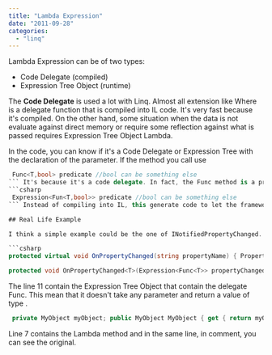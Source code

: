 ```yaml
---
title: "Lambda Expression"
date: "2011-09-28"
categories: 
  - "linq"
---
```


Lambda Expression can be of two types:

- Code Delegate (compiled)
- Expression Tree Object (runtime)

The **Code Delegate** is used a lot with Linq. Almost all extension like Where is a delegate function that is compiled into IL code. It's very fast because it's compiled. On the other hand, some situation when the data is not evaluate against direct memory or require some reflection against what is passed requires Expression Tree Object Lambda.

In the code, you can know if it's a Code Delegate or Expression Tree with the declaration of the parameter. If the method you call use 
```csharp
 Func<T,bool> predicate //bool can be something else 
``` It's because it's a code delegate. In fact, the Func method is a predefined delegate that take one or more parameter with a return value. This can be compiled. Conversely, Expression Tree Object use 
```csharp
 Expression<Fun<T,bool>> predicate //bool can be something else 
``` Instead of compiling into IL, this generate code to let the framework analyse the expression. It lets the developer know the type, the name of the object and the value of it. This is why Linq To Sql requires to use expression instead of compiled because it needs to read the delegate information and translate it into SQL statement.

## Real Life Example

I think a simple example could be the one of INotifiedPropertyChanged. This interface give a method that has for parameter a string that must be the name of the property that has changed. When using straight from this implementation, some problem may arise like not entering the name of the property correctly or when refactoring, the tool may not check the string value to change it. To solve this issue, you can use Expression Tree Object to get all methods of the current object and to select one of it.

```csharp
protected virtual void OnPropertyChanged(string propertyName) { PropertyChangedEventHandler handler = this.PropertyChanged; if (handler != null) { var e = new PropertyChangedEventArgs(propertyName); handler(this, e); } }

protected void OnPropertyChanged<T>(Expression<Func<T>> propertyChanged) { if (propertyChanged != null) { var expression = (MemberExpression)propertyChanged.Body; this.OnPropertyChanged(expression.Member.Name); } } 
```

The line 11 contain the Expression Tree Object that contain the delegate Func. This mean that it doesn't take any parameter and return a value of type .

```csharp
 private MyObject myObject; public MyObject MyObject { get { return myObject; } set { myObject = value; base.OnPropertyChanged(() => MyObject); // This was before used like this : base.OnPropertyChanged("MyObject"); } } 
```

Line 7 contains the Lambda method and in the same line, in comment, you can see the original.
